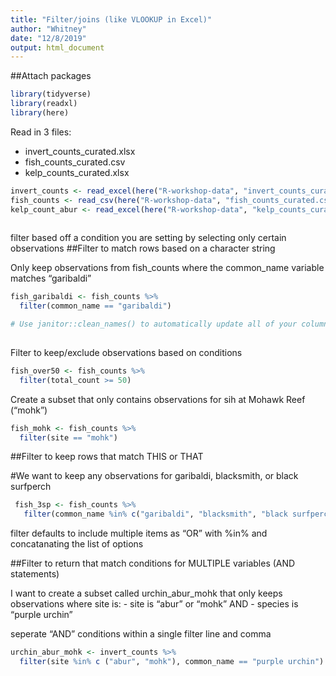 ```yaml
---
title: "Filter/joins (like VLOOKUP in Excel)"
author: "Whitney"
date: "12/8/2019"
output: html_document
---
```


##Attach packages

```r
library(tidyverse)
library(readxl)
library(here)
```

Read in 3 files:

 - invert_counts_curated.xlsx
 - fish_counts_curated.csv
 - kelp_counts_curated.xlsx
 
```r
invert_counts <- read_excel(here("R-workshop-data", "invert_counts_curated.xlsx"))
fish_counts <- read_csv(here("R-workshop-data", "fish_counts_curated.csv"))
kelp_count_abur <- read_excel(here("R-workshop-data", "kelp_counts_curated.xlsx"))
  

```
 filter based off a condition you are setting by selecting only certain observations
 ##Filter to match rows based on a character string
 
 Only keep observations from fish_counts where the common_name variable matches "garibaldi"
 
```r

fish_garibaldi <- fish_counts %>%
  filter(common_name == "garibaldi")

# Use janitor::clean_names() to automatically update all of your column names to lowercase_snake_case
  
```
 
 Filter to keep/exclude observations based on conditions
 
```r
fish_over50 <- fish_counts %>% 
  filter(total_count >= 50)
```
 
 Create a subset that only contains observations for sih at Mohawk Reef ("mohk")
 
```r
fish_mohk <- fish_counts %>% 
  filter(site == "mohk")
```
 
 ##Filter to keep rows that match THIS or THAT
 
 #We want to keep any observations for garibaldi, blacksmith, or black surfperch
 
```r
 fish_3sp <- fish_counts %>% 
   filter(common_name %in% c("garibaldi", "blacksmith", "black surfperch"))
```
 
filter defaults to include multiple items as "OR" with %in% and concatanating the list of options

##Filter to return that match conditions for MULTIPLE variables (AND statements)

I want to create a subset called urchin_abur_mohk that only keeps observations where site is:
 - site is "abur" or "mohk" AND
 - species is "purple urchin"
 
 seperate "AND" conditions within a single filter line and comma
 
```r
urchin_abur_mohk <- invert_counts %>% 
  filter(site %in% c ("abur", "mohk"), common_name == "purple urchin")
```
 
 